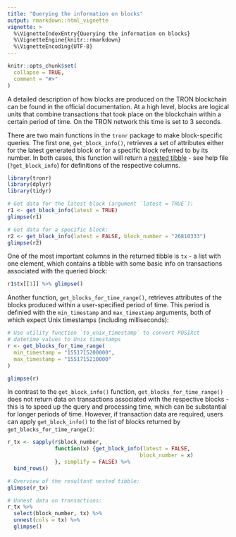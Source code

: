 ```yaml
---
title: "Querying the information on blocks"
output: rmarkdown::html_vignette
vignette: >
  %\VignetteIndexEntry{Querying the information on blocks}
  %\VignetteEngine{knitr::rmarkdown}
  %\VignetteEncoding{UTF-8}
---
```


```r
knitr::opts_chunk$set(
  collapse = TRUE,
  comment = "#>"
)
```

A detailed description of how blocks are produced on the TRON blockchain can be found in the official documentation. At a high level, blocks are logical units that combine transactions that took place on the blockchain within a certain period of time. On the TRON network this time is set to 3 seconds.

There are two main functions in the `tronr` package to make block-specific queries. The first one, `get_block_info()`, retrieves a set of attributes either for the latest generated block or for a specific block referred to by its number. In both cases, this function will return a [nested tibble](https://tidyr.tidyverse.org/articles/nest.html "Nested data in R") - see help file (`?get_block_info`) for definitions of the respective columns.

```r
library(tronr)
library(dplyr)
library(tidyr)

# Get data for the latest block (argument `latest = TRUE`):
r1 <- get_block_info(latest = TRUE)
glimpse(r1)

# Get data for a specific block:
r2 <- get_block_info(latest = FALSE, block_number = "26810333")
glimpse(r2)
```

One of the most important columns in the returned tibble is `tx` - a list with one element, which contains a tibble with some basic info on transactions associated with the queried block:

```r
r1$tx[[1]] %>% glimpse()
```

Another function, `get_blocks_for_time_range()`, retrieves attributes of the blocks produced within a user-specified period of time. This period is definied with the `min_timestamp` and `max_timestamp` arguments, both of which expect Unix timestamps (including milliseconds):

```r
# Use utility function `to_unix_timestamp` to convert POSIXct
# datetime values to Unix timestamps
r <- get_blocks_for_time_range(
  min_timestamp = "1551715200000",
  max_timestamp = "1551715210000"
)

glimpse(r)
```

In contrast to the `get_block_info()` function, `get_blocks_for_time_range()` does not return data on transactions associated with the respective blocks - this is to speed up the query and processing time, which can be substantial for longer periods of time. However, if transaction data are required, users can apply `get_block_info()` to the list of blocks returned by `get_blocks_for_time_range()`:

```r
r_tx <- sapply(r$block_number, 
               function(x) {get_block_info(latest = FALSE,
                                          block_number = x)
               }, simplify = FALSE) %>% 
  bind_rows()

# Overview of the resultant nested tibble:
glimpse(r_tx)

# Unnest data on transactions:
r_tx %>% 
  select(block_number, tx) %>% 
  unnest(cols = tx) %>% 
  glimpse()
```

\
